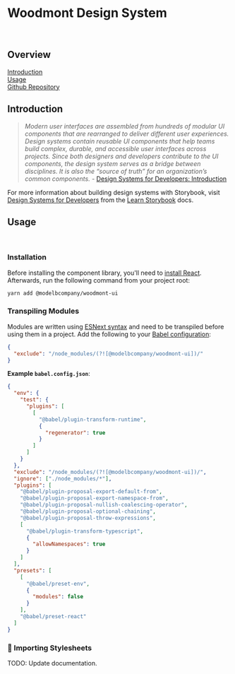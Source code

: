 
<Meta title='Getting Started/Welcome' />

# Woodmont Design System

<br />

## Overview

[Introduction](#introduction)  
[Usage](#usage)  
[Github Repository](https://github.com/modelbcompany/DMNG-0008P)

## Introduction

> _Modern user interfaces are assembled from hundreds of modular UI components
> that are rearranged to deliver different user experiences.  
> Design systems contain reusable UI components that help teams build complex,
> durable, and accessible user interfaces across projects. Since both designers
> and developers contribute to the UI components, the design system serves as a
> bridge between disciplines. It is also the “source of truth” for an
> organization’s common components._ -
> [Design Systems for Developers: Introduction](https://www.learnstorybook.com/design-systems-for-developers/react/en/introduction/)

For more information about building design systems with Storybook, visit
[Design Systems for Developers](https://www.learnstorybook.com/design-systems-for-developers)
from the [Learn Storybook](https://www.learnstorybook.com) docs.

## Usage

<br />

### Installation

Before installing the component library, you'll need to
[install React](https://reactjs.org/docs/getting-started.html). Afterwards, run
the following command from your project root:

```zsh
yarn add @modelbcompany/woodmont-ui
```

### Transpiling Modules

Modules are written using
[ESNext syntax](https://www.javascripttutorial.net/es-next/) and need to be
transpiled before using them in a project. Add the following to your
[Babel configuration](https://babeljs.io/docs/en/configuration):

```json
{
  "exclude": "/node_modules/(?![@modelbcompany/woodmont-ui])/"
}
```

**Example `babel.config.json`**:

```json
{
  "env": {
    "test": {
      "plugins": [
        [
          "@babel/plugin-transform-runtime",
          {
            "regenerator": true
          }
        ]
      ]
    }
  },
  "exclude": "/node_modules/(?![@modelbcompany/woodmont-ui])/",
  "ignore": ["./node_modules/*"],
  "plugins": [
    "@babel/plugin-proposal-export-default-from",
    "@babel/plugin-proposal-export-namespace-from",
    "@babel/plugin-proposal-nullish-coalescing-operator",
    "@babel/plugin-proposal-optional-chaining",
    "@babel/plugin-proposal-throw-expressions",
    [
      "@babel/plugin-transform-typescript",
      {
        "allowNamespaces": true
      }
    ]
  ],
  "presets": [
    [
      "@babel/preset-env",
      {
        "modules": false
      }
    ],
    "@babel/preset-react"
  ]
}
```

### 🚧 Importing Stylesheets

TODO: Update documentation.
